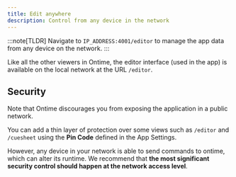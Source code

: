 ```yaml
---
title: Edit anywhere
description: Control from any device in the network
---
```


:::note[TLDR]
Navigate to `IP_ADDRESS:4001/editor` to manage the app data from any device on the network.
:::

Like all the other viewers in Ontime, the editor interface (used in the app) is available on the local network at the URL `/editor`.

## Security
Note that Ontime discourages you from exposing the application in a public network. 

You can add a thin layer of protection over some views such as `/editor` and `/cuesheet` using the **Pin Code** defined in the App Settings.

However, any device in your network is able to send commands to ontime, which can alter its runtime. We recommend that **the most significant security control should happen at the network access level**.

